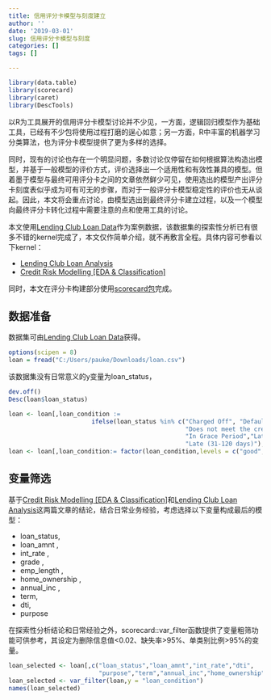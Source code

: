 ```yaml
---
title: 信用评分卡模型与刻度建立
author: ''
date: '2019-03-01'
slug: 信用评分卡模型与刻度
categories: []
tags: []

---
```



```r
library(data.table)
library(scorecard)
library(caret)
library(DescTools)
```

以R为工具展开的信用评分卡模型讨论并不少见，一方面，逻辑回归模型作为基础工具，已经有不少包将使用过程打磨的逞心如意；另一方面，R中丰富的机器学习分类算法，也为评分卡模型提供了更为多样的选择。

同时，现有的讨论也存在一个明显问题，多数讨论仅停留在如何根据算法构造出模型，并基于一般模型的评价方式，评价选择出一个适用性和有效性兼具的模型。但着墨于模型与最终可用评分卡之间的文章依然鲜少可见，使用选出的模型产出评分卡刻度表似乎成为可有可无的步骤，而对于一般评分卡模型稳定性的评价也无从谈起。因此，本文将会重点讨论，由模型选出到最终评分卡建立过程，以及一个模型向最终评分卡转化过程中需要注意的点和使用工具的讨论。

本文使用[Lending Club Loan Data](https://www.kaggle.com/wendykan/lending-club-loan-data)作为案例数据，该数据集的探索性分析已有很多不错的kernel完成了，本文仅作简单介绍，就不再敷言全程。具体内容可参看以下kernel：

* [Lending Club Loan Analysis](https://www.kaggle.com/janiobachmann/lending-club-risk-analysis-and-metrics)
* [Credit Risk Modelling [EDA & Classification]](https://www.kaggle.com/ionaskel/credit-risk-modelling-eda-classification)

同时，本文在评分卡构建部分使用[scorecard包](https://cran.r-project.org/package=scorecard)完成。

## 数据准备
数据集可由[Lending Club Loan Data](https://www.kaggle.com/wendykan/lending-club-loan-data)获得。
```r
options(scipen = 8)
loan = fread("C:/Users/pauke/Downloads/loan.csv")
```

该数据集没有日常意义的y变量为loan_status，
```r
dev.off()
Desc(loan$loan_status)

```


```r

loan <- loan[,loan_condition := 
                       ifelse(loan_status %in% c("Charged Off", "Default", 
                                                 "Does not meet the credit policy. Status:Charged Off", 
                                                 "In Grace Period","Late (16-30 days)", 
                                                 "Late (31-120 days)"),"bad","good")]
loan <- loan[,loan_condition:= factor(loan_condition,levels = c("good","bad"))]

```


## 变量筛选

基于[Credit Risk Modelling [EDA & Classification]](https://www.kaggle.com/ionaskel/credit-risk-modelling-eda-classification)和[Lending Club Loan Analysis](https://www.kaggle.com/janiobachmann/lending-club-risk-analysis-and-metrics)这两篇文章的结论，结合日常业务经验，考虑选择以下变量构成最后的模型：

* loan_status,
* loan_amnt , 
* int_rate , 
* grade , 
* emp_length , 
* home_ownership , 
* annual_inc , 
* term,
* dti,
* purpose

在探索性分析结论和日常经验之外，scorecard::var_filter函数提供了变量粗筛功能可供参考，其设定为删除信息值<0.02、缺失率>95%、单类别比例>95%的变量。

```r
loan_selected <- loan[,c("loan_status","loan_amnt","int_rate","dti",
                         "purpose","term","annual_inc","home_ownership","emp_length","grade","loan_condition")]
loan_selected <- var_filter(loan,y = "loan_condition")
names(loan_selected)

```



